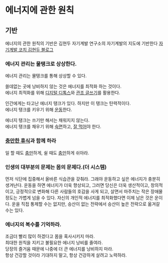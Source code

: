 # 에너지에 관한 원칙

## 기반
에너지의 관한 원칙의 기반은 김현두 자기계발 연구소의 자기계발의 지도에 기반한다
[자기계발 코치 김현두 블로그](https://blog.naver.com/kimhyeondoo)

### 에너지 관리는 물탱크로 상상한다.

에너지 관리는 물탱크를 통해 상상할 수 있다.

쓸데없는 곳에 낭비하지 않는 것은 에너지를 최적화 하는 것이다.\
에너지 최적화를 위해 [디지털 디톡스](/life/energy/1)와 [관조 글쓰기](/life/energy/2)를 활용한다.

인간에게는 타고난 에너지 탱크가 있다. 하지만 이 탱크는 탄력적이다.\
에너지 탱크를 키우기 위해 [운동](/life/energy/3)한다.
  
에너지 탱크는 쓰기만 해서는 채워지지 않는다.\
에너지 탱크를 채우기 위해 [숙면](/life/energy/4)하고, [잘 먹어](/life/energy/5)야 한다.

### [충만한 휴식](/life/rest)과 함께 하라

일 할 때도 [충만](/life/reality/0)하게, 쉴 때도 [충만](/life/reality/0)하게 쉬아라.

### 인생의 대부분의 문제는 몸의 문제다.(더 시스템)

먼저 식단에 집중해서 올바른 식습관을 갖춰라. 그래야 운동하고 싶은 에너지가 충분히 생겨난다. 운동을 하면 에너지가 더욱 향상되고, 그러면 당신은 더욱 생산적이고, 창의적이고, 긍정적으로 변화해 다른 사람들의 호감을 사게 되고, 살면서 마주치는 작은 장애물 정도는 가볍게 넘을 수 있다. 자신의 개인적 에너지를 최적화했다면 이제 남은 것은 운이다. 운을 직접 통제할 수는 없지만, 승산이 없는 전략에서 승산이 높은 전략으로 옮겨갈 수는 있다.

### 에너지의 복수를 기억하라.

조금더 빨리 많이 하겠다고 몸을 혹사시키지 마라.\
최대한 원칙을 지키고 불필요한 에너지 낭비를 줄여라.\
당장의 즐거움 때문에 나중에 더 큰 에너지를 낭비하지 마라.\
항상 건강할 것이라 기대하지 말고, 항상 건강하게 살려고 노력하라.